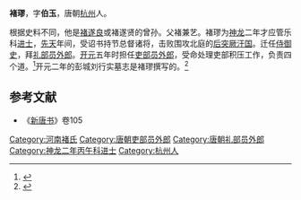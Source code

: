 '''褚璆'''，字'''伯玉'''，唐朝[[杭州|杭州]]人。

根据史料不同，他是[[褚遂良|褚遂良]]或褚遂贤的曾孙。父褚兼艺。褚璆为[[神龙|神龙]]二年才应管乐科[[进士|进士]]，[[先天|先天]]年间，受诏书持节总督诸将，击败围攻北庭的[[后突厥汗国|后突厥汗国]]。迁任[[侍御史|侍御史]]，拜[[礼部员外郎|礼部员外郎]]。[[开元|开元]]五年时担任[[吏部员外郎|吏部员外郎]]，受命处理吏部积压工作，负责四个道。<ref>{{Cite book|title=唐尚书省郎官石柱题名考|last=|first=|publisher=中华书局|year=|isbn=9787101005806|location=|pages=116}}</ref>开元二年的彭城刘行实墓志是褚璆撰写的。<ref>{{Cite book|title=唐尚书省郎官石柱题名考补考|last=张|first=忱石|publisher=中华书局|year=2018|isbn=9787101132366|location=北京|pages=32}}</ref>

== 参考文献 ==
*《[[新唐书|新唐书]]》卷105
[[Category:河南褚氏|Category:河南褚氏]]
[[Category:唐朝吏部员外郎|Category:唐朝吏部员外郎]]
[[Category:唐朝礼部员外郎|Category:唐朝礼部员外郎]]
[[Category:神龙二年丙午科进士|Category:神龙二年丙午科进士]]
[[Category:杭州人|Category:杭州人]]
